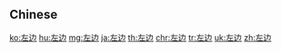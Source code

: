 {{also|左邊}}
==Chinese==
{{zh-see|左邊}}

[[ko:左边]]
[[hu:左边]]
[[mg:左边]]
[[ja:左边]]
[[th:左边]]
[[chr:左边]]
[[tr:左边]]
[[uk:左边]]
[[zh:左边]]